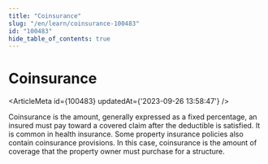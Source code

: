 ```yaml
---
title: "Coinsurance"
slug: "/en/learn/coinsurance-100483"
id: "100483"
hide_table_of_contents: true
---
```



# Coinsurance

<ArticleMeta id={100483} updatedAt={'2023-09-26 13:58:47'} />
<div className='border-solid border-b border-t-0 my-4 border-[var(--ifm-color-gray-300)]' />

Coinsurance is the amount, generally expressed as a fixed percentage, an insured must pay toward a covered claim after the deductible is satisfied. It is common in health insurance. Some property insurance policies also contain coinsurance provisions. In this case, coinsurance is the amount of coverage that the property owner must purchase for a structure.
